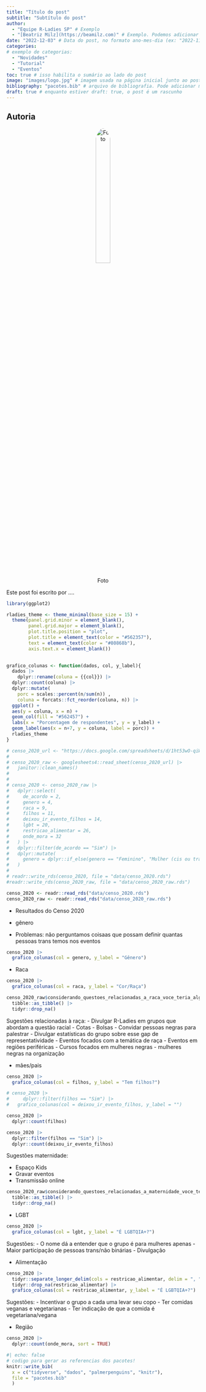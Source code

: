 ```yaml
---
title: "Título do post"
subtitle: "Subtítulo do post"
author: 
  - "Equipe R-Ladies SP" # Exemplo
  - "[Beatriz Milz](https://beamilz.com)" # Exemplo. Podemos adicionar o nome e um link com Markdown, usando o formato: "[NOME](https://link.com)"
date: "2022-12-03" # Data do post, no formato ano-mes-dia (ex: "2022-11-24")
categories: 
# exemplo de categorias:
  - "Novidades"
  - "Tutorial"
  - "Eventos"
toc: true # isso habilita o sumário ao lado do post
image: "images/logo.jpg" # imagem usada na página inicial junto ao post
bibliography: "pacotes.bib" # arquivo de bibliografia. Pode adicionar mais arquivos!
draft: true # enquanto estiver draft: true, o post é um rascunho
---
```


::: {.callout-note collapse="false"}
## Autoria

<center>

![Foto](https://url_para_sua_foto.jpg){style="width: 30%; border-radius: 50%;"}

[<i class="bi bi-house-fill"></i>](https://) [<i class="fab fa-github"></i>](https://github.com/USER) [<i class="fab fa-linkedin"></i>](https://www.linkedin.com/in/USER/) [<i class="fab fa-instagram"></i>](https://www.instagram.com/USER/)

</center>

Este post foi escrito por ....
:::

```r

library(ggplot2)

rladies_theme <- theme_minimal(base_size = 15) +
  theme(panel.grid.minor = element_blank(),
        panel.grid.major = element_blank(),
        plot.title.position = "plot",
        plot.title = element_text(color = "#562357"),
        text = element_text(color = "#80868b"),
        axis.text.x = element_blank()) 
  

grafico_colunas <- function(dados, col, y_label){
  dados |> 
    dplyr::rename(coluna = {{col}}) |> 
  dplyr::count(coluna) |> 
  dplyr::mutate(
    porc = scales::percent(n/sum(n)) ,
    coluna = forcats::fct_reorder(coluna, n)) |>
  ggplot() +
  aes(y = coluna, x = n) +
  geom_col(fill = "#562457") +
  labs(x = "Porcentagem de respondentes", y = y_label) +
  geom_label(aes(x = n+7, y = coluna, label = porc)) +
  rladies_theme
}
```

```r
# censo_2020_url <- "https://docs.google.com/spreadsheets/d/1ht53wO-qiWsrF3zLIn6DaENNLLjQGqleZL6E6g0lMTc/edit?resourcekey#gid=861397353"
# 
# censo_2020_raw <- googlesheets4::read_sheet(censo_2020_url) |>
#   janitor::clean_names()
# 
# 
# censo_2020 <- censo_2020_raw |> 
#   dplyr::select(
#     de_acordo = 2,
#     genero = 4,
#     raca = 9,
#     filhos = 11,
#     deixou_ir_evento_filhos = 14,
#     lgbt = 20,
#     restricao_alimentar = 26,
#     onde_mora = 32
#   ) |> 
#   dplyr::filter(de_acordo == "Sim") |> 
#   dplyr::mutate(
#     genero = dplyr::if_else(genero == "Feminino", "Mulher (cis ou trans)", genero)
#   )
# 
# readr::write_rds(censo_2020, file = "data/censo_2020.rds")
#readr::write_rds(censo_2020_raw, file = "data/censo_2020_raw.rds")

censo_2020 <- readr::read_rds("data/censo_2020.rds")
censo_2020_raw <- readr::read_rds("data/censo_2020_raw.rds")

```

-   Resultados do Censo 2020

-   gênero

-   Problemas: não perguntamos coisaas que possam definir quantas pessoas trans temos nos eventos

```r
censo_2020 |>
  grafico_colunas(col = genero, y_label = "Gênero")
```

-   Raca

```r
censo_2020 |>
  grafico_colunas(col = raca, y_label = "Cor/Raça")
```

```r
censo_2020_raw$considerando_questoes_relacionadas_a_raca_voce_teria_alguma_sugestao_para_que_as_r_ladies_sejam_mais_inclusivas |>
  tibble::as_tibble() |>
  tidyr::drop_na() 
```

Sugestões relacionadas à raça: - Divulgar R-Ladies em grupos que abordam a questão racial - Cotas - Bolsas - Convidar pessoas negras para palestrar - Divulgar estatísticas do grupo sobre esse gap de representatividade - Eventos focados com a temática de raça - Eventos em regiões periféricas - Cursos focados em mulheres negras - mulheres negras na organização

-   mães/pais

```r
censo_2020 |>
  grafico_colunas(col = filhos, y_label = "Tem filhos?")

# censo_2020 |>
#     dplyr::filter(filhos == "Sim") |> 
#   grafico_colunas(col = deixou_ir_evento_filhos, y_label = "")
```

```r
censo_2020 |> 
  dplyr::count(filhos)

censo_2020 |> 
  dplyr::filter(filhos == "Sim") |> 
  dplyr::count(deixou_ir_evento_filhos)
```

Sugestões maternidade:

-   Espaço Kids
-   Gravar eventos
-   Transmissão online

```r
censo_2020_raw$considerando_questoes_relacionadas_a_maternidade_voce_teria_alguma_sugestao_para_que_as_r_ladies_sejam_mais_inclusivas |>
  tibble::as_tibble() |>
  tidyr::drop_na() 
```

-   LGBT

```r
censo_2020 |> 
  grafico_colunas(col = lgbt, y_label = "É LGBTQIA+?")
```

Sugestões: - O nome dá a entender que o grupo é para mulheres apenas - Maior participação de pessoas trans/não binárias - Divulgação

-   Alimentação

```r
censo_2020 |> 
  tidyr::separate_longer_delim(cols = restricao_alimentar, delim = ", ") |> 
  tidyr::drop_na(restricao_alimentar) |> 
  grafico_colunas(col = restricao_alimentar, y_label = "É LGBTQIA+?")
```

Sugestões: - Incentivar o grupo a cada uma levar seu copo - Ter comidas veganas e vegetarianas - Ter indicação de que a comida é vegetariana/vegana

-   Região

```r
censo_2020 |> 
  dplyr::count(onde_mora, sort = TRUE) 
```

```r
#| echo: false
# codigo para gerar as referencias dos pacotes!
knitr::write_bib(
  x = c("tidyverse", "dados", "palmerpenguins", "knitr"),
  file = "pacotes.bib"
  )
```

<!-- inicio font awesome -->

```{=html}
<script src="https://kit.fontawesome.com/1f72d6921a.js" crossorigin="anonymous"></script>
```
<!-- final font awesome -->
